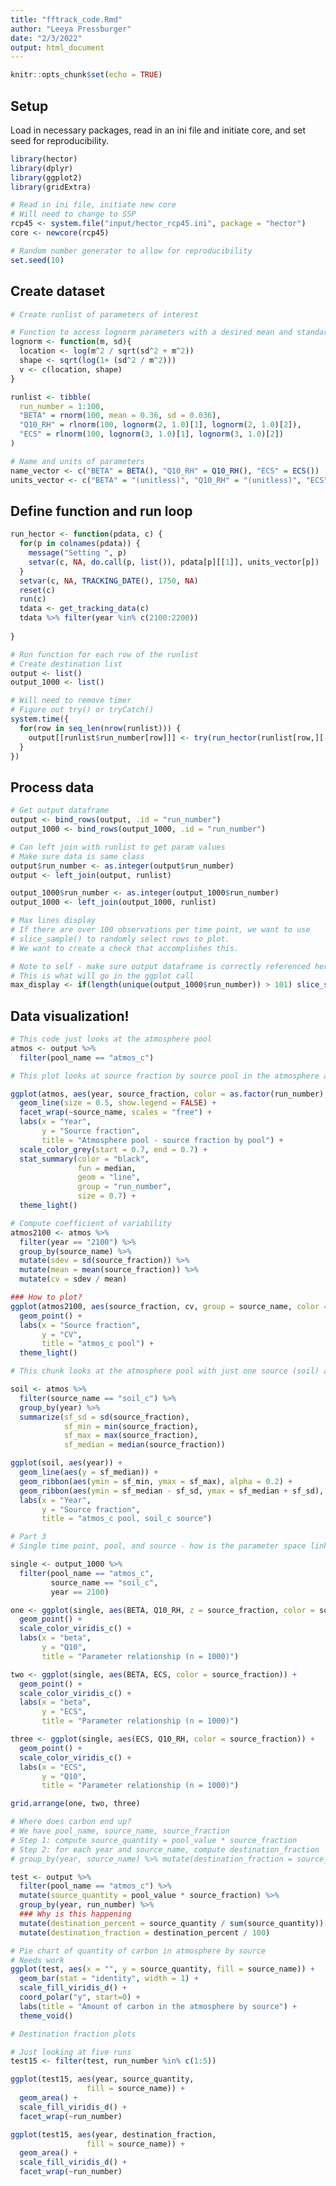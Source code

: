 ```yaml
---
title: "fftrack_code.Rmd"
author: "Leeya Pressburger"
date: "2/3/2022"
output: html_document
---
```


```r
knitr::opts_chunk$set(echo = TRUE)
```

## Setup
Load in necessary packages, read in an ini file and initiate core, and set seed for reproducibility.

```r
library(hector)
library(dplyr)
library(ggplot2)
library(gridExtra)

# Read in ini file, initiate new core
# Will need to change to SSP
rcp45 <- system.file("input/hector_rcp45.ini", package = "hector") 
core <- newcore(rcp45)

# Random number generator to allow for reproducibility 
set.seed(10)

```

## Create dataset
```r
# Create runlist of parameters of interest

# Function to access lognorm parameters with a desired mean and standard deviation
lognorm <- function(m, sd){
  location <- log(m^2 / sqrt(sd^2 + m^2))
  shape <- sqrt(log(1+ (sd^2 / m^2)))
  v <- c(location, shape)
}

runlist <- tibble(
  run_number = 1:100,
  "BETA" = rnorm(100, mean = 0.36, sd = 0.036),
  "Q10_RH" = rlnorm(100, lognorm(2, 1.0)[1], lognorm(2, 1.0)[2]),
  "ECS" = rlnorm(100, lognorm(3, 1.0)[1], lognorm(3, 1.0)[2])
)

# Name and units of parameters
name_vector <- c("BETA" = BETA(), "Q10_RH" = Q10_RH(), "ECS" = ECS())
units_vector <- c("BETA" = "(unitless)", "Q10_RH" = "(unitless)", "ECS" = "degC")
```

## Define function and run loop
```r
run_hector <- function(pdata, c) {
  for(p in colnames(pdata)) {
    message("Setting ", p)
    setvar(c, NA, do.call(p, list()), pdata[p][[1]], units_vector[p])
  }
  setvar(c, NA, TRACKING_DATE(), 1750, NA)
  reset(c)
  run(c)
  tdata <- get_tracking_data(c)
  tdata %>% filter(year %in% c(2100:2200))
  
}

# Run function for each row of the runlist
# Create destination list
output <- list()
output_1000 <- list()

# Will need to remove timer
# Figure out try() or tryCatch()
system.time({
  for(row in seq_len(nrow(runlist))) {
    output[[runlist$run_number[row]]] <- try(run_hector(runlist[row,][-1], core))
  }  
})

```

## Process data
``` r
# Get output dataframe
output <- bind_rows(output, .id = "run_number")
output_1000 <- bind_rows(output_1000, .id = "run_number")

# Can left join with runlist to get param values
# Make sure data is same class
output$run_number <- as.integer(output$run_number)
output <- left_join(output, runlist)

output_1000$run_number <- as.integer(output_1000$run_number)
output_1000 <- left_join(output_1000, runlist)

# Max lines display
# If there are over 100 observations per time point, we want to use 
# slice_sample() to randomly select rows to plot.
# We want to create a check that accomplishes this.

# Note to self - make sure output dataframe is correctly referenced here
# This is what will go in the ggplot call
max_display <- if(length(unique(output_1000$run_number)) > 101) slice_sample(output_1000, n = 100)

```

## Data visualization!

``` r
# This code just looks at the atmosphere pool
atmos <- output %>%
  filter(pool_name == "atmos_c")

# This plot looks at source fraction by source pool in the atmosphere as well as the median run.

ggplot(atmos, aes(year, source_fraction, color = as.factor(run_number), group = run_number)) +
  geom_line(size = 0.5, show.legend = FALSE) +
  facet_wrap(~source_name, scales = "free") +
  labs(x = "Year",
       y = "Source fraction",
       title = "Atmosphere pool - source fraction by pool") +
  scale_color_grey(start = 0.7, end = 0.7) +
  stat_summary(color = "black",
               fun = median, 
               geom = "line", 
               group = "run_number",
               size = 0.7) +
  theme_light()

# Compute coefficient of variability
atmos2100 <- atmos %>%
  filter(year == "2100") %>%
  group_by(source_name) %>%
  mutate(sdev = sd(source_fraction)) %>%
  mutate(mean = mean(source_fraction)) %>%
  mutate(cv = sdev / mean)

### How to plot?
ggplot(atmos2100, aes(source_fraction, cv, group = source_name, color = source_name)) +
  geom_point() +
  labs(x = "Source fraction",
       y = "CV",
       title = "atmos_c pool") +
  theme_light()

```

``` r
# This chunk looks at the atmosphere pool with just one source (soil) and plots source fraction over time with a mean and confidence interval

soil <- atmos %>% 
  filter(source_name == "soil_c") %>%
  group_by(year) %>%
  summarize(sf_sd = sd(source_fraction), 
            sf_min = min(source_fraction),
            sf_max = max(source_fraction),
            sf_median = median(source_fraction))

ggplot(soil, aes(year)) +
  geom_line(aes(y = sf_median)) +
  geom_ribbon(aes(ymin = sf_min, ymax = sf_max), alpha = 0.2) +
  geom_ribbon(aes(ymin = sf_median - sf_sd, ymax = sf_median + sf_sd), alpha = 0.2) +
  labs(x = "Year",
       y = "Source fraction",
       title = "atmos_c pool, soil_c source")
```

```r
# Part 3
# Single time point, pool, and source - how is the parameter space linked to output?

single <- output_1000 %>%
  filter(pool_name == "atmos_c",
         source_name == "soil_c",
         year == 2100)

one <- ggplot(single, aes(BETA, Q10_RH, z = source_fraction, color = source_fraction)) +
  geom_point() + 
  scale_color_viridis_c() +
  labs(x = "beta",
       y = "Q10",
       title = "Parameter relationship (n = 1000)")

two <- ggplot(single, aes(BETA, ECS, color = source_fraction)) +
  geom_point() +
  scale_color_viridis_c() +
  labs(x = "beta",
       y = "ECS",
       title = "Parameter relationship (n = 1000)")

three <- ggplot(single, aes(ECS, Q10_RH, color = source_fraction)) +
  geom_point() +
  scale_color_viridis_c() +
  labs(x = "ECS",
       y = "Q10",
       title = "Parameter relationship (n = 1000)")

grid.arrange(one, two, three)

```

```r
# Where does carbon end up?
# We have pool_name, source_name, source_fraction
# Step 1: compute source_quantity = pool_value * source_fraction
# Step 2: for each year and source_name, compute destination_fraction
# group_by(year, source_name) %>% mutate(destination_fraction = source_quantity / sum(source_quantity))

test <- output %>%
  filter(pool_name == "atmos_c") %>%
  mutate(source_quantity = pool_value * source_fraction) %>%
  group_by(year, run_number) %>%
  ### Why is this happening
  mutate(destination_percent = source_quantity / sum(source_quantity)) %>%
  mutate(destination_fraction = destination_percent / 100)

# Pie chart of quantity of carbon in atmosphere by source
# Needs work
ggplot(test, aes(x = "", y = source_quantity, fill = source_name)) +
  geom_bar(stat = "identity", width = 1) +
  scale_fill_viridis_d() +
  coord_polar("y", start=0) +
  labs(title = "Amount of carbon in the atmosphere by source") +
  theme_void()

# Destination fraction plots

# Just looking at five runs
test15 <- filter(test, run_number %in% c(1:5))

ggplot(test15, aes(year, source_quantity, 
                 fill = source_name)) +
  geom_area() +
  scale_fill_viridis_d() +
  facet_wrap(~run_number)

ggplot(test15, aes(year, destination_fraction, 
                 fill = source_name)) +
  geom_area() +
  scale_fill_viridis_d() +
  facet_wrap(~run_number)



```